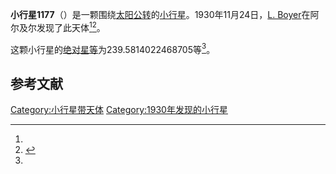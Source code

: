 {{Infobox planet
| bgcolour = #FFFFC0
| name = 1177 Gonnessia
| symbol = 
| image = 
| caption = 
| discovery = yes
| discovery_ref = 
| discoverer = [[L._Boyer|L. Boyer]]
| discovery_site = [[阿尔及尔|阿尔及尔]] 
| discovered = 1930年11月24日
| designations = yes
| mp_name = 
| named_after = 
| alt_names = 1930 WA/ A923 RO
| mp_category = [[外小行星带|外小行星带]]
| orbit_ref = <ref name="a">[http://ssd.jpl.nasa.gov/sbdb.cgi?sstr=1177 1177 Gonnessia] {{Wayback|url=http://ssd.jpl.nasa.gov/sbdb.cgi?sstr=1177 |date=20151222092450 }}，小行星數據庫瀏覽器（JPL Small-Body Database Browser）－[[美国国家航空航天局|美国国家航空航天局]]喷气推进实验室</ref>
| epoch = 2456400.5 (2013年4月18日更新)
| aphelion = {{convert|3.454304776554371|AU|km|3|abbr=on|lk=out}}
| perihelion = {{convert|3.245356607309884|AU|km|3|abbr=on}}
| semimajor = {{convert|3.349830691932127|AU|km|3|abbr=on}}
| eccentricity = 0.03118787
| period = 2239.405358 [[日|日]]<br />6.13[[儒略年|儒略年]]
| avg_speed = 
| inclination = 15.06907137858043
| asc_node = 252.1901122167286
| mean_anomaly = 
| arg_peri = 239.5814022468705
| satellites = 
| physical_characteristics = yes
| dimensions = 
| mass = 
| density = 
| surface_grav = 
| escape_velocity = 
| sidereal_day = 
| axial_tilt = 
| pole_ecliptic_lat = 
| pole_ecliptic_lon = 
| albedo = 
| temperatures= 
| temp_name1 = 
| mean_temp_1 = 
| max_temp_1 = 
| temp_name2 = 
| max_temp_2 = 
| spectral_type = 
| abs_magnitude = 239.5814022468705
}}

'''小行星1177'''（{{lang-en|1177 Gonnessia}}）是一颗围绕[[太阳|太阳]][[公转|公转]]的[[小行星|小行星]]。1930年11月24日，[[L._Boyer|L. Boyer]]在阿尔及尔发现了此天体<ref name="a" /><ref>{{cite news|title=小行星列表|url=http://cfa-www.harvard.edu/iau/lists/NumberedMPs.txt|accessdate=2013-07-08|newspaper=哈佛大学|archive-date=2008-05-17|archive-url=https://web.archive.org/web/20080517010638/http://cfa-www.harvard.edu/iau/lists/NumberedMPs.txt|dead-url=no}}</ref>。

这颗小行星的[[绝对星等|绝对星等]]为239.5814022468705等<ref name="a" />。

==参考文献==
{{reflist}}
{{Minor Planet Number|[[小行星1176|小行星1176]]|[[小行星1178|小行星1178]]}}

{{小天体}}

[[Category:小行星带天体|Category:小行星带天体]]
[[Category:1930年发现的小行星|Category:1930年发现的小行星]]

{{asteroid-stub}}
